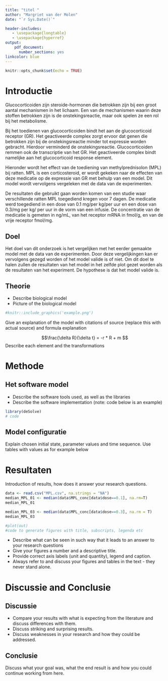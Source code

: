 ```yaml
---
title: "titel "
author: "Margriet van der Molen"
date: "`r Sys.Date()`"

header-includes:
   - \usepackage{longtable}
   - \usepackage{hyperref}
output:
    pdf_document:
      number_sections: yes
linkcolor: blue
---
```



```r
knitr::opts_chunk$set(echo = TRUE)
```

# Introductie

Glucocorticoiden zijn steroide-hormonen die betrokken zijn bij een groot aantal mechanismen in het lichaam.
Een van de mechanismen waarin deze stoffen betrokken zijn is de onstekingsreactie, maar ook spelen ze een rol bij
het metabolisme. 

Bij het toedienen van glucocorticoiden bindt het aan de glucocorticoid receptor (GR). Het geactiveerde complex
zorgt ervoor dat genen die betrokken zijn bij de onstekingsreactie minder tot expressie worden gebracht. Hierdoor
verminderd de onstekingsreactie. Glucocorticoiden remmen ook de transcriptie van het GR. Het geactiveerde complex bindt
namelijke aan het glucocorticoid response element.

Hieronder wordt het effect van de toediening van methylprednisolon (MPL) bij ratten. MPL is een corticosteroid, er
wordt gekeken naar de effecten van deze medicatie op de expressie van GR met behulp van een model. Dit model wordt
vervolgens vergeleken met de data van de experimenten.

De resultaten die gebruikt gaan worden komen van een studie waar verschillende ratten MPL toegediend kregen voor 7
dagen. De medicatie werd toegediend in een dose van 0.1 mg/per kg/per uur en een dose van 0.3/mg per kg/ per uur in
de vorm van een infusie. De concentratie van de medicatie is gemeten in ng/mL, van het receptor mRNA in fmol/g, en
van de vrije receptor fmol/mg.


## Doel
Het doel van dit onderzoek is het vergelijken met het eerder gemaakte model met de data van de experimenten. Door
deze vergelijkingen kan er vervolgens gezegd worden of het model valide is of niet. Om dit doel te halen zullen
de resultaten van het model in het zelfde plot gezet worden als de resultaten van het experiment. De hypothese
is dat het model valide is.

## Theorie

- Describe biological model
- Picture of the biological model

```r
#knitr::include_graphics('example.png')
```
Give an explanation of the model with citations of source \cite{Soertaert10} (replace this with actual source)
and formula explanation

$$\frac{\delta R}{\delta t} = -r * R + m $$
Describe each element and the transformations

# Methode

## Het software model

- Describe the software tools used, as well as the libraries
- Describe the software implementation (note: code below is an example)
```r
library(deSolve)
# code
```

## Model configuratie

Explain chosen initial state, parameter values and time sequence. Use tables with values as for example below
\begin{longtable}[l]{l|l|l}
\caption{Parameter Values} \\ \hline
\label{param_table}
$\textbf{Parameter}$             &$\textbf{Value}$& $\textbf{Unit}$              \\ \hline
\endhead
$a$       & 0.08  & $hour^{-1}$         \\ \hline
$b$       & 0.06  & $hour^{-1}$         \\ \hline
$c$       & 0.06  & $hour^{-1}$         \\ \hline
\end{longtable}


# Resultaten
Introduction of results, how does it answer your research questions.

```r
data <- read.csv("MPL.csv", na.strings = "NA")
median_MPL_01 <- median(data$MPL_conc[data$dose==0.1], na.rm=T)
median_MPL_01

median_MPL_03 <- median(data$MPL_conc[data$dose==0.3], na.rm = T)
median_MPL_03
```


```r
#plot(out)
#code to generate figures with title, subscripts, legenda etc
```

- Describe what can be seen in such way that it leads to an answer to your research questions
- Give your figures a number and a descriptive title.
- Provide correct axis labels (unit and quantity), legend and caption.
- Always refer to and discuss your figures and tables in the text - they never stand alone.


# Discussie and Conclusie
## Discussie
- Compare your results with what is expecting from the literature and discuss differences with them.
- Discuss striking and surprising results.
- Discuss weaknesses in your research and how they could be addressed.

## Conclusie 
Discuss what your goal was, what the end result is and how you could continue working from here.


\begin{thebibliography}{9}

\bibitem{Soertaert10}
Soetaert, K., Petzoldt, T., and Woodrow Setzer, R.: \textit{Solving differential equations in R: package deSolve}, J. Stat. Softw., 33, 1-25, 2010.

\end{thebibliography}
